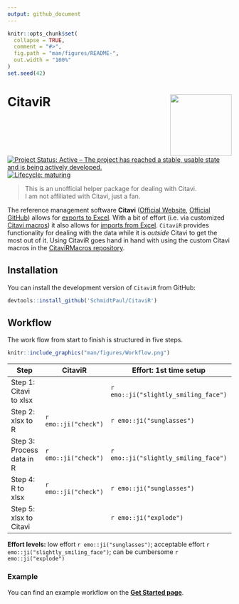 ```yaml
---
output: github_document
---
```


```r
knitr::opts_chunk$set(
  collapse = TRUE,
  comment = "#>",
  fig.path = "man/figures/README-",
  out.width = "100%"
)
set.seed(42)
```

# CitaviR <img src='man/figures/logo.png' align="right" height="138" />

<!-- badges: start -->
[![Project Status: Active – The project has reached a stable, usable state and is being actively developed.](https://www.repostatus.org/badges/latest/active.svg)](https://www.repostatus.org/#active)
[![Lifecycle: maturing](https://lifecycle.r-lib.org/articles/figures/lifecycle-maturing.svg)](https://www.tidyverse.org/lifecycle/#maturing)

> This is an unofficial helper package for dealing with Citavi. 
> </br>
> I am not affiliated with Citavi, just a fan.

The reference management software **Citavi** ([Official Website](https://www.citavi.com/de), [Official GitHub](https://github.com/Citavi)) allows for [exports to Excel](https://www1.citavi.com/sub/manual6/en/index.html?exporting_to_excel.html). With a bit of effort (i.e. via customized [Citavi macros](https://www1.citavi.com/sub/manual6/en/index.html?add_on_display_macros.html)) it also allows for [imports from Excel](https://github.com/Citavi/Macros/blob/master/CIM%20Import/CIM007%20Import%20arbitrary%20data%20from%20Microsoft%20Excel%20into%20custom%20fields%20of%20existing%20references%20by%20short%20title/readme.de.md). `CitaviR` provides functionality for dealing with the data while it is *outside* Citavi to get the most out of it. Using CitaviR goes hand in hand with using the custom Citavi macros in the [CitaviRMacros repository](https://github.com/SchmidtPaul/CitaviRMacros).

## Installation

You can install the development version of `CitaviR` from GitHub:

```r
devtools::install_github('SchmidtPaul/CitaviR')
```

## Workflow

The work flow from start to finish is structured in five steps.

```r
knitr::include_graphics("man/figures/Workflow.png")
```

Step | CitaviR | Effort: 1st time setup | Effort: regular use
-|-|-|-
Step 1: Citavi to xlsx    |                    | `r emo::ji("slightly_smiling_face")` | `r emo::ji("sunglasses")`
Step 2: xlsx to R         | `r emo::ji("check")` | `r emo::ji("sunglasses")`  | `r emo::ji("sunglasses")`
Step 3: Process data in R | `r emo::ji("check")` | `r emo::ji("slightly_smiling_face")` | `r emo::ji("sunglasses")`
Step 4: R to xlsx         | `r emo::ji("check")` | `r emo::ji("sunglasses")`  | `r emo::ji("sunglasses")`
Step 5: xlsx to Citavi    |                    | `r emo::ji("explode")`    | `r emo::ji("slightly_smiling_face")`

**Effort levels:** low effort `r emo::ji("sunglasses")`; acceptable effort `r emo::ji("slightly_smiling_face")`; can be cumbersome `r emo::ji("explode")` 

### Example

You can find an example workflow on the [**Get Started page**](https://schmidtpaul.github.io/CitaviR/articles/CitaviR.html).
